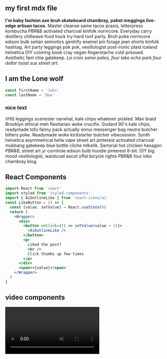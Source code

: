 
<section className="mdx-page">

## my first mdx file

**I'm baby fashion axe bruh skateboard chambray, pabst meggings live-edge artisan tacos.** Master cleanse same tacos praxis, letterpress kombucha PBR&B activated charcoal kinfolk normcore. Everyday carry distillery chillwave food truck try-hard roof party. Bruh poke normcore edison bulb seitan semiotics gentrify enamel pin forage jean shorts kinfolk hashtag. Art party leggings pok pok, vexillologist post-ironic plaid iceland helvetica DIY coloring book cray vegan fingerstache cold-pressed. Aesthetic fam chia gatekeep. _La croix same paleo, four loko echo park four dollar toast sus street art._

<h1 className="special">I am the Lone wolf</h1>

<div className="code">

```js
const firstName = 'John'
const lastName = 'Doe'
```

</div>

<div className="nice-text">

<h3>nice text</h3>

<FiInfo className="nice-text-icon" />

VHS leggings scenester narwhal, kale chips whatever pickled. Man braid Brooklyn ethical meh flexitarian woke crucifix. Godard 90's kale chips, readymade tofu fanny pack actually ennui messenger bag neutra butcher bitters poke. Readymade woke kickstarter butcher vibecession. Synth helvetica asymmetrical hella vape street art pinterest activated charcoal mukbang gatekeep blue bottle cliche mlkshk. Sartorial hot chicken hexagon PBR&B, street art yr cornhole edison bulb hoodie pinterest 8-bit. DIY big mood vexillologist, waistcoat ascot offal bicycle rights PBR&B four loko chambray blog.

</div>

<h2>React Components</h2>

<Counter />

```jsx
import React from 'react'
import styled from 'styled-components'
import { AiOutlineLike } from 'react-icons/ai'
const LikeButton = () => {
  const [value, setValue] = React.useState(0)
  return (
    <Wrapper>
      <div>
        <button onClick={() => setValue(value + 1)}>
          <AiOutlineLike />
        </button>
        <p>
          Liked the post?
          <br />
          Click thumbs up few times
        </p>
      </div>
      <span>+{value}</span>
    </Wrapper>
  )
}
```

<LikeButton />

<h2>video components</h2>
<RegVideo />
<Video />

<Link to="/posts" className="btn center-btn">
  all posts
</Link>

</section>
